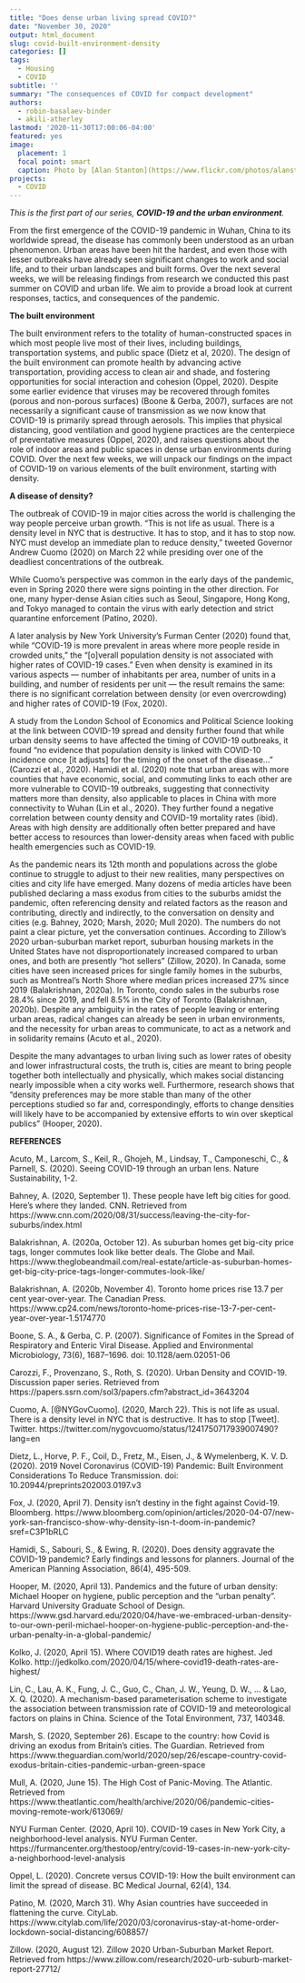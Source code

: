 ```yaml
---
title: "Does dense urban living spread COVID?"
date: "November 30, 2020"
output: html_document
slug: covid-built-environment-density
categories: []
tags:
  - Housing
  - COVID
subtitle: ''
summary: "The consequences of COVID for compact development"
authors:
  - robin-basalaev-binder
  - akili-atherley
lastmod: '2020-11-30T17:00:06-04:00'
featured: yes
image:
  placement: 1
  focal point: smart
  caption: Photo by [Alan Stanton](https://www.flickr.com/photos/alanstanton/15080619725/in/photolist-oYC7QV-21inHSo-bCWhDp-DvQPtj-21cVaTX-22Ry7up-Y4k9qN-22TDqXt-JgvRJ4-Zs9isH-225FvMS-WfcVG3-Z68X62-YxHbmj-2hmJ6Mn-e1H3VT-2ehhMp5-29U79uz-9SfiNf-fDe1BY-CFcD6b-6GJDYA-yB2kGt-oknLZe-a7mwpG-9D49yi-a91KFY-61zbh2-cEdKfG-XfPnNL-6XxNsU-8D6ZKr-pZM1kP-61zaut-6GJvxu-d8Gw3m-a8XWGV-8Daa4J-a8XW7i-a8XU1e-cEdHoN-6GJArJ-a8XUTk-6GKUJY-a8XXNa-a8XUor-a8XUWx-a91JUA-a91NwY-8sssv4)
projects:
  - COVID
---
```


*This is the first part of our series, __COVID-19 and the urban environment__.*

From the first emergence of the COVID-19 pandemic in Wuhan, China to its worldwide spread, the disease has commonly been understood as an urban phenomenon. Urban areas have been hit the hardest, and even those with lesser outbreaks have already seen significant changes to work and social life, and to their urban landscapes and built forms. Over the next several weeks, we will be releasing findings from research we conducted this past summer on COVID and urban life. We aim to provide a broad look at current responses, tactics, and consequences of the pandemic.

**The built environment**

The built environment refers to the totality of human-constructed spaces in which most people live most of their lives, including buildings, transportation systems, and public space (Dietz et al, 2020). The design of the built environment can promote health by advancing active transportation, providing access to clean air and shade, and fostering opportunities for social interaction and cohesion (Oppel, 2020). Despite some earlier evidence that viruses may be recovered through fomites (porous and non-porous surfaces) (Boone & Gerba, 2007), surfaces are not necessarily a significant cause of transmission as we now know that COVID-19 is primarily spread through aerosols. This implies that physical distancing, good ventilation and good hygiene practices are the centerpiece of preventative measures (Oppel, 2020), and raises questions about the role of indoor areas and public spaces in dense urban environments during COVID. Over the next few weeks, we will unpack our findings on the impact of COVID-19 on various elements of the built environment, starting with density. 

**A disease of density?**

The outbreak of COVID-19 in major cities across the world is challenging the way people perceive urban growth. “This is not life as usual. There is a density level in NYC that is destructive. It has to stop, and it has to stop now. NYC must develop an immediate plan to reduce density,” tweeted Governor Andrew Cuomo (2020) on March 22 while presiding over one of the deadliest concentrations of the outbreak.

While Cuomo's perspective was common in the early days of the pandemic, even in Spring 2020 there were signs pointing in the other direction. For one, many hyper-dense Asian cities such as Seoul, Singapore, Hong Kong, and Tokyo managed to contain the virus with early detection and strict quarantine enforcement (Patino, 2020).

A later analysis by New York University’s Furman Center (2020) found that, while “COVID-19 is more prevalent in areas where more people reside in crowded units,” the “[o]verall population density is not associated with higher rates of COVID-19 cases.” Even when density is examined in its various aspects — number of inhabitants per area, number of units in a building, and number of residents per unit — the result remains the same: there is no significant correlation between density (or even overcrowding) and higher rates of COVID-19 (Fox, 2020). 

A study from the London School of Economics and Political Science looking at the link between COVID-19 spread and density further found that while urban density seems to have affected the timing of COVID-19 outbreaks, it found “no evidence that population density is linked with COVID-10 incidence once [it adjusts] for the timing of the onset of the disease…” (Carozzi et al., 2020). Hamidi et al. (2020) note that urban areas with more counties that have economic, social, and commuting links to each other are more vulnerable to COVID-19 outbreaks, suggesting that connectivity matters more than density, also applicable to places in China with more connectivity to Wuhan (Lin et al., 2020). They further found a negative correlation between county density and COVID-19 mortality rates (ibid). Areas with high density are additionally often better prepared and have better access to resources than lower-density areas when faced with public health emergencies such as COVID-19. 

As the pandemic nears its 12th month and populations across the globe continue to struggle to adjust to their new realities, many perspectives on cities and city life have emerged. Many dozens of media articles have been published declaring a mass exodus from cities to the suburbs amidst the pandemic, often referencing density and related factors as the reason and contributing, directly and indirectly, to the conversation on density and cities (e.g. Bahney, 2020; Marsh, 2020; Mull 2020). The numbers do not paint a clear picture, yet the conversation continues. According to Zillow’s 2020 urban-suburban market report, suburban housing markets in the United States have not disproportionately increased compared to urban ones, and both are presently “hot sellers” (Zillow, 2020). In Canada, some cities have seen increased prices for single family homes in the suburbs, such as Montreal’s North Shore where median prices increased 27% since 2019 (Balakrishnan, 2020a). In Toronto, condo sales in the suburbs rose 28.4% since 2019, and fell 8.5% in the City of Toronto (Balakrishnan, 2020b). Despite any ambiguity in the rates of people leaving or entering urban areas, radical changes can already be seen in urban environments, and the necessity for urban areas to communicate, to act as a network and in solidarity remains (Acuto et al., 2020).

Despite the many advantages to urban living such as lower rates of obesity and lower infrastructural costs, the truth is, cities are meant to bring people together both intellectually and physically, which makes social distancing nearly impossible when a city works well. Furthermore, research shows that “density preferences may be more stable than many of the other perceptions studied so far and, correspondingly, efforts to change densities will likely have to be accompanied by extensive efforts to win over skeptical publics” (Hooper, 2020). 

**REFERENCES**

Acuto, M., Larcom, S., Keil, R., Ghojeh, M., Lindsay, T., Camponeschi, C., & Parnell, S. (2020). Seeing COVID-19 through an urban lens. Nature Sustainability, 1-2.

Bahney, A. (2020, September 1). These people have left big cities for good. Here's where they landed. CNN. Retrieved from https://www.cnn.com/2020/08/31/success/leaving-the-city-for-suburbs/index.html 

Balakrishnan, A. (2020a, October 12). As suburban homes get big-city price tags, longer commutes look like better deals. The Globe and Mail. https://www.theglobeandmail.com/real-estate/article-as-suburban-homes-get-big-city-price-tags-longer-commutes-look-like/ 

Balakrishnan, A. (2020b, November 4). Toronto home prices rise 13.7 per cent year-over-year. The Canadian Press. https://www.cp24.com/news/toronto-home-prices-rise-13-7-per-cent-year-over-year-1.5174770 

Boone, S. A., & Gerba, C. P. (2007). Significance of Fomites in the Spread of Respiratory and Enteric Viral Disease. Applied and Environmental Microbiology, 73(6), 1687–1696. doi: 10.1128/aem.02051-06

Carozzi, F., Provenzano, S., Roth, S. (2020). Urban Density and COVID-19. Discussion paper series. Retrieved from https://papers.ssrn.com/sol3/papers.cfm?abstract_id=3643204 

Cuomo, A. [@NYGovCuomo]. (2020, March 22). This is not life as usual. There is a density level in NYC that is destructive. It has to stop [Tweet]. Twitter. https://twitter.com/nygovcuomo/status/1241750717939007490?lang=en

Dietz, L., Horve, P. F., Coil, D., Fretz, M., Eisen, J., & Wymelenberg, K. V. D. (2020). 2019 Novel Coronavirus (COVID-19) Pandemic: Built Environment Considerations To Reduce Transmission. doi: 10.20944/preprints202003.0197.v3

Fox, J. (2020, April 7). Density isn’t destiny in the fight against Covid-19. Bloomberg. https://www.bloomberg.com/opinion/articles/2020-04-07/new-york-san-francisco-show-why-density-isn-t-doom-in-pandemic?sref=C3P1bRLC

Hamidi, S., Sabouri, S., & Ewing, R. (2020). Does density aggravate the COVID-19 pandemic? Early findings and lessons for planners. Journal of the American Planning Association, 86(4), 495-509.

Hooper, M. (2020, April 13). Pandemics and the future of urban density: Michael Hooper on hygiene, public perception and the “urban penalty”. Harvard University Graduate School of Design. https://www.gsd.harvard.edu/2020/04/have-we-embraced-urban-density-to-our-own-peril-michael-hooper-on-hygiene-public-perception-and-the-urban-penalty-in-a-global-pandemic/

Kolko, J. (2020, April 15). Where COVID19 death rates are highest. Jed Kolko. http://jedkolko.com/2020/04/15/where-covid19-death-rates-are-highest/

Lin, C., Lau, A. K., Fung, J. C., Guo, C., Chan, J. W., Yeung, D. W., ... & Lao, X. Q. (2020). A mechanism-based parameterisation scheme to investigate the association between transmission rate of COVID-19 and meteorological factors on plains in China. Science of the Total Environment, 737, 140348.

Marsh, S. (2020, September 26). Escape to the country: how Covid is driving an exodus from Britain’s cities. The Guardian. Retrieved from https://www.theguardian.com/world/2020/sep/26/escape-country-covid-exodus-britain-cities-pandemic-urban-green-space 

Mull, A. (2020, June 15). The High Cost of Panic-Moving. The Atlantic. Retrieved from https://www.theatlantic.com/health/archive/2020/06/pandemic-cities-moving-remote-work/613069/ 

NYU Furman Center. (2020, April 10). COVID-19 cases in New York City, a neighborhood-level analysis. NYU Furman Center. https://furmancenter.org/thestoop/entry/covid-19-cases-in-new-york-city-a-neighborhood-level-analysis

Oppel, L. (2020). Concrete versus COVID-19: How the built environment can limit the spread of disease. BC Medical Journal, 62(4), 134.

Patino, M. (2020, March 31). Why Asian countries have succeeded in flattening the curve. CityLab. https://www.citylab.com/life/2020/03/coronavirus-stay-at-home-order-lockdown-social-distancing/608857/

Zillow. (2020, August 12). Zillow 2020 Urban-Suburban Market Report. Retrieved from https://www.zillow.com/research/2020-urb-suburb-market-report-27712/ 
